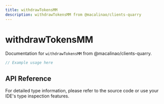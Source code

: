 ```yaml
---
title: withdrawTokensMM
description: withdrawTokensMM from @macalinao/clients-quarry
---
```


# withdrawTokensMM

Documentation for `withdrawTokensMM` from @macalinao/clients-quarry.

```typescript
// Example usage here
```

## API Reference

For detailed type information, please refer to the source code or use your IDE's type inspection features.
